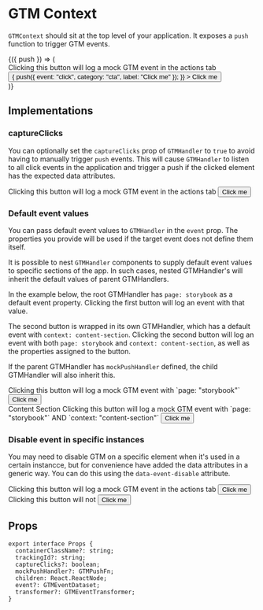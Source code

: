 
<Meta title="Context/GTMContext" component={GTMHandler} />

# GTM Context

`GTMContext` should sit at the top level of your application. It exposes a `push` function to trigger GTM events.

<Canvas>
  <Story name="Overview">
    <GTMHandler mockPushHandler={action("push")} event={{ page: "storybook" }}>
      <GTMContext.Consumer>
        {({ push }) => (
          <div>
            <Typography.Paragraph>
              Clicking this button will log a mock GTM event in the actions tab
            </Typography.Paragraph>
            <Button
              onClick={() => {
                push({
                  event: "click",
                  category: "cta",
                  label: "Click me"
                });
              }}
            >
              Click me
            </Button>
          </div>
        )}
      </GTMContext.Consumer>
    </GTMHandler>
  </Story>
</Canvas>

## Implementations

### captureClicks

You can optionally set the `captureClicks` prop of `GTMHandler` to `true` to avoid having to manually trigger `push` events. This will cause `GTMHandler` to listen to all click events in the application and trigger a push if the clicked element has the expected data attributes.

<Canvas>
  <Story name="Capture clicks">
    <GTMHandler
      captureClicks
      mockPushHandler={action("push")}
      event={{ page: "storybook" }}
    >
      <div>
        <Typography.Paragraph>
          Clicking this button will log a mock GTM event in the actions tab
        </Typography.Paragraph>
        <Button
          data-event-type="click"
          data-event-category="cta"
          data-event-label="Click me"
        >
          Click me
        </Button>
      </div>
    </GTMHandler>
  </Story>
</Canvas>

### Default event values

You can pass default event values to `GTMHandler` in the `event` prop. The properties you provide will be used if the target event does not define them itself.

It is possible to nest `GTMHandler` components to supply default event values to specific sections of the app. In such cases, nested GTMHandler's will inherit the default values of parent GTMHandlers.

In the example below, the root GTMHandler has `page: storybook` as a default event property. Clicking the first button will log an event with that value.

The second button is wrapped in its own GTMHandler, which has a default event with `context: content-section`. Clicking the second button will log an event with both `page: storybook` and `context: content-section`, as well as the properties assigned to the button.

If the parent GTMHandler has `mockPushHandler` defined, the child GTMHandler will also inherit this.

<Canvas>
  <Story name="Default event values">
    <GTMHandler
      captureClicks
      mockPushHandler={action("push")}
      event={{ page: "storybook" }}
    >
      <div className="mb-12">
        <Typography.Paragraph>
          Clicking this button will log a mock GTM event with `page:
          "storybook"`
        </Typography.Paragraph>
        <Button
          data-event-type="click"
          data-event-category="cta"
          data-event-label="Click me"
        >
          Click me
        </Button>
      </div>
      <div>
        <Typography.Subheading>Content Section</Typography.Subheading>
        <GTMHandler captureClicks event={{ context: "content-section" }}>
          <Typography.Paragraph>
            Clicking this button will log a mock GTM event with `page:
            "storybook"` AND `context: "content-section"`
          </Typography.Paragraph>
          <Button
            data-event-type="click"
            data-event-category="cta"
            data-event-label="Click me"
          >
            Click me
          </Button>
        </GTMHandler>
      </div>
    </GTMHandler>
  </Story>
</Canvas>

### Disable event in specific instances

You may need to disable GTM on a specific element when it's used in a certain instancce, but for convenience have added the data attributes in a generic way. You can do this using the `data-event-disable` attribute.

<Canvas>
  <Story name="Disable event">
    <GTMHandler
      captureClicks
      mockPushHandler={action("push")}
      event={{ page: "storybook" }}
    >
      <div className="mb-12">
        <Typography.Paragraph>
          Clicking this button will log a mock GTM event in the actions tab
        </Typography.Paragraph>
        <Button
          data-event-type="click"
          data-event-category="cta"
          data-event-label="Click me"
        >
          Click me
        </Button>
      </div>
      <div>
        <Typography.Paragraph>
          Clicking this button will not
        </Typography.Paragraph>
        <Button
          data-event-type="click"
          data-event-category="cta"
          data-event-label="Click me"
          data-event-disable
        >
          Click me
        </Button>
      </div>
    </GTMHandler>
  </Story>
</Canvas>

## Props

```tsx
export interface Props {
  containerClassName?: string;
  trackingId?: string;
  captureClicks?: boolean;
  mockPushHandler?: GTMPushFn;
  children: React.ReactNode;
  event?: GTMEventDataset;
  transformer?: GTMEventTransformer;
}
```
